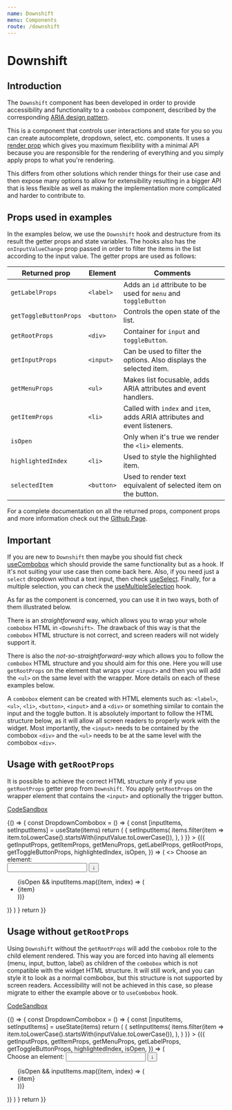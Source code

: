 ```yaml
---
name: Downshift
menu: Components
route: /downshift
---
```



# Downshift

## Introduction

The `Downshift` component has been developed in order to provide accessibility
and functionality to a `combobox` component, described by the corresponding
[ARIA design pattern][combobox-aria].

This is a component that controls user interactions and state for you so you can
create autocomplete, dropdown, select, etc. components. It uses a [render
prop][use-a-render-prop] which gives you maximum flexibility with a minimal API
because you are responsible for the rendering of everything and you simply apply
props to what you're rendering.

This differs from other solutions which render things for their use case and
then expose many options to allow for extensibility resulting in a bigger API
that is less flexible as well as making the implementation more complicated and
harder to contribute to.

## Props used in examples

In the examples below, we use the `Downshift` hook and destructure from its
result the getter props and state variables. The hooks also has the
`onInputValueChange` prop passed in order to filter the items in the list
according to the input value. The getter props are used as follows:

| Returned prop          | Element    | Comments                                                                  |
| ---------------------- | ---------- | ------------------------------------------------------------------------- |
| `getLabelProps`        | `<label>`  | Adds an `id` attribute to be used for `menu` and `toggleButton`           |
| `getToggleButtonProps` | `<button>` | Controls the open state of the list.                                      |
| `getRootProps`         | `<div>`    | Container for `input` and `toggleButton`.                                 |
| `getInputProps`        | `<input>`  | Can be used to filter the options. Also displays the selected item.       |
| `getMenuProps`         | `<ul>`     | Makes list focusable, adds ARIA attributes and event handlers.            |
| `getItemProps`         | `<li>`     | Called with `index` and `item`, adds ARIA attributes and event listeners. |
| `isOpen`               |            | Only when it's true we render the `<li>` elements.                        |
| `highlightedIndex`     | `<li>`     | Used to style the highlighted item.                                       |
| `selectedItem`         | `<button>` | Used to render text equivalent of selected item on the button.            |

For a complete documentation on all the returned props, component props and more
information check out the
[Github Page](https://github.com/downshift-js/downshift).

## Important

If you are new to `Downshift` then maybe you should fist check
[useCombobox](/use-combobox) which should provide the same functionality
but as a hook. If it's not suiting your use case then come back here. Also, if
you need just a `select` dropdown without a text input, then check
[useSelect](/use-select). Finally, for a multiple selection, you can check the
[useMultipleSelection](/use-multiple-selection) hook.

As far as the component is concerned, you can use it in two ways, both of them
illustrated below.

There is an _straightforward_ way, which allows you to wrap your whole
`combobox` HTML in `<Downshift>`. The drawback of this way is that the
`combobox` HTML structure is not correct, and screen readers will not widely
support it.

There is also the _not-so-straightforward-way_ which allows you to follow the
`combobox` HTML structure and you should aim for this one. Here you will use
`getRootProps` on the element that wraps your `<input>` and then you will add
the `<ul>` on the same level with the wrapper. More details on each of these
examples below.

A `combobox` element can be created with HTML elements such as: `<label>`,
`<ul>`, `<li>`, `<button>`, `<input>` and a `<div>` or something similar to
contain the input and the toggle button. It is absolutely important to follow
the HTML structure below, as it will allow all screen readers to properly work
with the widget. Most importantly, the `<input>` needs to be contained by the
combobox `<div>` and the `<ul>` needs to be at the same level with the combobox
`<div>`.

## Usage with `getRootProps`

It is possible to achieve the correct HTML structure only if you use
`getRootProps` getter prop from `Downshift`. You apply `getRootProps` on the
wrapper element that contains the `<input>` and optionally the trigger button.

[CodeSandbox](https://codesandbox.io/s/simple-downshift-with-getrootprops-example-24s13)

<Playground>
  {() => {
    const DropdownCombobox = () => {
      const [inputItems, setInputItems] = useState(items)
      return (
        <Downshift
          onInputValueChange={inputValue => {
            setInputItems(
              items.filter(item =>
                item.toLowerCase().startsWith(inputValue.toLowerCase()),
              ),
            )
          }}
        >
          {({
            getInputProps,
            getItemProps,
            getMenuProps,
            getLabelProps,
            getRootProps,
            getToggleButtonProps,
            highlightedIndex,
            isOpen,
          }) => (
            <>
              <label {...getLabelProps()}>Choose an element:</label>
              <div
                className="ds-combobox"
                {...getRootProps({}, {suppressRefError: true})}
              >
                <input {...getInputProps()} />
                <button {...getToggleButtonProps()} aria-label={'toggle menu'}>
                  &#8595;
                </button>
              </div>
              <ul {...getMenuProps()} style={menuStyles}>
                {isOpen &&
                  inputItems.map((item, index) => (
                    <li
                      style={
                        highlightedIndex === index
                          ? {backgroundColor: '#bde4ff'}
                          : {}
                      }
                      key={`${item}${index}`}
                      {...getItemProps({item, index})}
                    >
                      {item}
                    </li>
                  ))}
              </ul>
            </>
          )}
        </Downshift>
      )
    }
    return <DropdownCombobox />
  }}
</Playground>

## Usage without `getRootProps`

Using `Downshift` without the `getRootProps` will add the `combobox` role to the
child element rendered. This way you are forced into having all elements (menu,
input, button, label) as children of the `combobox` which is not compatible with
the widget HTML structure. It will still work, and you can style it to look as a
normal combobox, but this structure is not supported by screen readers.
Accessibility will not be achieved in this case, so please migrate to either the
example above or to `useCombobox` hook.

[CodeSandbox](https://codesandbox.io/s/usecombobox-usage-evufg)

<Playground>
  {() => {
    const DropdownCombobox = () => {
      const [inputItems, setInputItems] = useState(items)
      return (
        <Downshift
          onInputValueChange={inputValue => {
            setInputItems(
              items.filter(item =>
                item.toLowerCase().startsWith(inputValue.toLowerCase()),
              ),
            )
          }}
        >
          {({
            getInputProps,
            getItemProps,
            getMenuProps,
            getLabelProps,
            getToggleButtonProps,
            highlightedIndex,
            isOpen,
          }) => (
            <div>
              <label {...getLabelProps()}>Choose an element:</label>
              <input {...getInputProps()} />
              <button {...getToggleButtonProps()} aria-label={'toggle menu'}>
                &#8595;
              </button>
              <ul {...getMenuProps()} style={menuStyles}>
                {isOpen &&
                  inputItems.map((item, index) => (
                    <li
                      style={
                        highlightedIndex === index
                          ? {backgroundColor: '#bde4ff'}
                          : {}
                      }
                      key={`${item}${index}`}
                      {...getItemProps({item, index})}
                    >
                      {item}
                    </li>
                  ))}
              </ul>
            </div>
          )}
        </Downshift>
      )
    }
    return <DropdownCombobox />
  }}
</Playground>

[combobox-aria]:
  https://www.w3.org/TR/wai-aria-practices/examples/combobox/aria1.1pattern/listbox-combo.html
[use-a-render-prop]:
  https://cdb.reacttraining.com/use-a-render-prop-50de598f11ce
